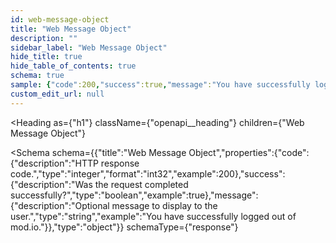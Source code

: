 ```yaml
---
id: web-message-object
title: "Web Message Object"
description: ""
sidebar_label: "Web Message Object"
hide_title: true
hide_table_of_contents: true
schema: true
sample: {"code":200,"success":true,"message":"You have successfully logged out of mod.io."}
custom_edit_url: null
---
```



<Heading
  as={"h1"}
  className={"openapi__heading"}
  children={"Web Message Object"}
>
</Heading>





<Schema
  schema={{"title":"Web Message Object","properties":{"code":{"description":"HTTP response code.","type":"integer","format":"int32","example":200},"success":{"description":"Was the request completed successfully?","type":"boolean","example":true},"message":{"description":"Optional message to display to the user.","type":"string","example":"You have successfully logged out of mod.io."}},"type":"object"}}
  schemaType={"response"}
>
  
</Schema>
            